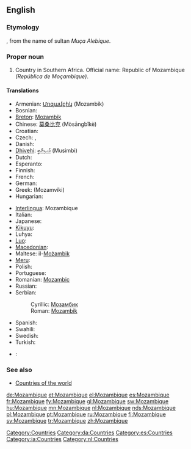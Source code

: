 ==English==
{{wikipedia}}

===Etymology===
{{etyl|pt}} {{term|Moçambique|lang=pt}}, from the name of sultan ''Muça Alebique''.

===Proper noun===
{{en-proper noun}}

# Country in Southern Africa. Official name: Republic of Mozambique ''(República de Moçambique)''.

====Translations====
{{trans-top|country in Southern Africa}}
* Armenian: [[Մոզամբիկ]] (Mozambik)
* Bosnian: {{t-|bs|Mozambik|m}}
* [[Breton]]: [[Mozambik]]
* Chinese: [[莫桑比克]] (Mòsāngbǐkè)
* Croatian: {{t-|hr|Mozambik|m}}
* Czech: {{t-|cs|Mozambik|m}}, {{t-|cs|Mosambik|m}}
* Danish: {{t-|da|Mozambique}}
* [[Dhivehi]]: [[މުސިންބީ]] (Musimbi)
* Dutch: {{t+|nl|Mozambique}}
* Esperanto: {{t-|eo|Mozambiko|xs=Esperanto}}
* Finnish: {{t+|fi|Mosambik}}
* French: {{t+|fr|Mozambique|m}}
* German: {{t+|de|Mosambik}}
* Greek: {{t+|el|Μοζαμβίκη|f|sc=Grek}} (Mozamvíki)
* Hungarian: {{t+|hu|Mozambik}}
{{trans-mid}}
* [[Interlingua]]: Mozambique
* Italian: {{t-|it|Mozambico|m}}
* Japanese: {{t+|ja|モザンビーク|tr=mozanbīku|sc=Jpan}}
* [[Kikuyu]]: {{tø|ki|Msumbiji}}
* Luhya: {{tø|luy|Msumbiji}}
* [[Luo]]: {{tø|luo|Msumbiji}}
* [[Macedonian]]: {{t|mk|Мозамбик|m|tr=Mózambik|sc=Cyrl|xs=Macedonian}}
* Maltese: il-[[Możambik]]
* [[Meru]]: {{tø|mer|Msumbiji}}
* Polish: {{t+|pl|Mozambik}}
* Portuguese: {{t+|pt|Moçambique}}
* Romanian: [[Mozambic]] {{n}}
* Russian: {{t|ru|Мозамбик|m|tr=Mozambík|sc=Cyrl}}
* Serbian:
*: Cyrillic: [[Мозамбик]] {{m}}
*: Roman: [[Mozambik]] {{m}}
* Spanish: {{t+|es|Mozambique}}
* Swahili: {{t|sw|Msumbiji}}
* Swedish: {{t+|sv|Moçambique}}
* Turkish: {{t+|tr|Mozambik}}
* {{subst:lsw}}: {{tø|lsw|Msumbiji}}
{{trans-bottom}}

===See also===
* [[Appendix:Countries of the world|Countries of the world]]

[[Category:Countries]]
[[Category:da:Countries]]
[[Category:es:Countries]]
[[Category:ia:Countries]]
[[Category:nl:Countries]]

[[de:Mozambique]]
[[et:Mozambique]]
[[el:Mozambique]]
[[es:Mozambique]]
[[fr:Mozambique]]
[[fy:Mozambique]]
[[gl:Mozambique]]
[[sw:Mozambique]]
[[hu:Mozambique]]
[[mn:Mozambique]]
[[nl:Mozambique]]
[[nds:Mozambique]]
[[pl:Mozambique]]
[[pt:Mozambique]]
[[ru:Mozambique]]
[[fi:Mozambique]]
[[sv:Mozambique]]
[[tr:Mozambique]]
[[zh:Mozambique]]